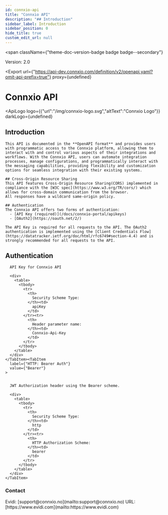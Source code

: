 ```yaml
---
id: connxio-api
title: "Connxio API"
description: "## Introduction"
sidebar_label: Introduction
sidebar_position: 0
hide_title: true
custom_edit_url: null
---
```



<span
  className={"theme-doc-version-badge badge badge--secondary"}
>
  Version: 2.0
</span>

<Export
  url={"https://api-dev.connxio.com/definition/v2/openapi.yaml?omit-api-prefix=true"}
  proxy={undefined}
>
  
</Export>

<h1
  className={"openapi__heading"}
>
  Connxio API
</h1>

<ApiLogo
  logo={{"url":"/img/connxio-logo.svg","altText":"Connxio Logo"}}
  darkLogo={undefined}
>
  
</ApiLogo>

## Introduction
    This API is documented in the **OpenAPI format** and provides users with programmatic access to the Connxio platform, allowing them to interact with and control various aspects of their integrations and workflows. With the Connxio API, users can automate integration processes, manage configurations, and programmatically interact with the messaging capabilities, providing flexibility and customization options for seamless integration with their existing systems.

    ## Cross-Origin Resource Sharing
    This API features Cross-Origin Resource Sharing(CORS) implemented in compliance with the [W3C spec](https://www.w3.org/TR/cors/) which allows for cross-domain communication from the browser.
    All responses have a wildcard same-origin policy.

    ## Authentication
    The Connxio API offers two forms of authentication:
      - [API Key (required)](/docs/connxio-portal/apikeys)
      - [OAuth2](https://oauth.net/2/)
      
    The API Key is required for all requests to the API. The OAuth2 authentication is implemented using the [Client Credentials Flow](https://datatracker.ietf.org/doc/html/rfc6749#section-4.4) and is strongly recommended for all requests to the API.

<div
  style={{"marginBottom":"2rem"}}
>
  <h2
    id={"authentication"}
    style={{"marginBottom":"1rem"}}
  >
    Authentication
  </h2><SchemaTabs
    className={"openapi-tabs__security-schemes"}
  >
    <TabItem
      label={"API Key: Connxio-API-Key"}
      value={"Connxio-API-Key"}
    >
      
      
      API Key for Connxio API
      
      <div>
        <table>
          <tbody>
            <tr>
              <th>
                Security Scheme Type:
              </th><td>
                apiKey
              </td>
            </tr><tr>
              <th>
                Header parameter name:
              </th><td>
                Connxio-Api-Key
              </td>
            </tr>
          </tbody>
        </table>
      </div>
    </TabItem><TabItem
      label={"HTTP: Bearer Auth"}
      value={"Bearer"}
    >
      
      
      JWT Authorization header using the Bearer scheme.
      
      <div>
        <table>
          <tbody>
            <tr>
              <th>
                Security Scheme Type:
              </th><td>
                http
              </td>
            </tr><tr>
              <th>
                HTTP Authorization Scheme:
              </th><td>
                bearer
              </td>
            </tr>
          </tbody>
        </table>
      </div>
    </TabItem>
  </SchemaTabs>
</div><div
  style={{"display":"flex","flexDirection":"column","marginBottom":"var(--ifm-paragraph-margin-bottom)"}}
>
  <h3
    style={{"marginBottom":"0.25rem"}}
  >
    Contact
  </h3><span>
    Evidi: [support@connxio.no](mailto:support@connxio.no)
  </span><span>
    URL: [https://www.evidi.com](mailto:https://www.evidi.com)
  </span>
</div>
      